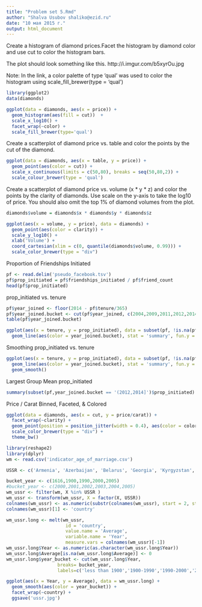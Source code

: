 ```yaml
---
title: "Problem set 5.Rmd"
author: "Shalva Usubov shaliko@ezid.ru"
date: "10 мая 2015 г."
output: html_document
---
```


Create a histogram of diamond prices.Facet the histogram by diamond color and use cut to color the histogram bars.

The plot should look something like this. http://i.imgur.com/b5xyrOu.jpg

Note: In the link, a color palette of type 'qual' was used to color the histogram using scale_fill_brewer(type = 'qual')

```r
library(ggplot2)
data(diamonds)

ggplot(data = diamonds, aes(x = price)) +
  geom_histogram(aes(fill = cut))  +
  scale_x_log10() +
  facet_wrap(~color) +
  scale_fill_brewer(type='qual')
```

Create a scatterplot of diamond price vs. table and color the points by the cut of the diamond.
```r
ggplot(data = diamonds, aes(x = table, y = price)) +
  geom_point(aes(color = cut)) +
  scale_x_continuous(limits = c(50,80), breaks = seq(50,80,2)) +
  scale_colour_brewer(type = 'qual')
```

Create a scatterplot of diamond price vs. volume (x * y * z) and color the points by the clarity of diamonds. Use scale on the y-axis to take the log10 of price. You should also omit the top 1% of diamond volumes from the plot.
```r
diamonds$volume = diamonds$x * diamonds$y * diamonds$z

ggplot(aes(x = volume, y = price), data = diamonds) +
  geom_point(aes(color = clarity)) +
  scale_y_log10() + 
  xlab('Volume') +
  coord_cartesian(xlim = c(0, quantile(diamonds$volume, 0.99))) +
  scale_color_brewer(type = "div")
```


Proportion of Friendships Initiated
```r
pf <- read.delim('pseudo_facebook.tsv')
pf$prop_initiated = pf$friendships_initiated / pf$friend_count
head(pf$prop_initiated)
```

prop_initiated vs. tenure
```r
pf$year_joined <- floor(2014 - pf$tenure/365)
pf$year_joined.bucket <- cut(pf$year_joined, c(2004,2009,2011,2012,2014))
table(pf$year_joined.bucket)

ggplot(aes(x = tenure, y = prop_initiated), data = subset(pf, !is.na(pf$year_joined))) + 
  geom_line(aes(color = year_joined.bucket), stat = 'summary', fun.y = median)
```

Smoothing prop_initiated vs. tenure
```r
ggplot(aes(x = tenure, y = prop_initiated), data = subset(pf, !is.na(pf$year_joined))) + 
  geom_line(aes(color = year_joined.bucket), stat = 'summary', fun.y = median) +
  geom_smooth()
```

Largest Group Mean prop_initiated
```r
summary(subset(pf,year_joined.bucket == '(2012,2014]')$prop_initiated)
```

Price / Carat Binned, Faceted, & Colored
```r
ggplot(data = diamonds, aes(x = cut, y = price/carat)) +
  facet_wrap(~clarity) +
  geom_point(position = position_jitter(width = 0.4), aes(color = color)) +
  scale_color_brewer(type = "div") +
  theme_bw()
```

```r
library(reshape2)
library(dplyr)
wm <- read.csv('indicator_age_of_marriage.csv')

USSR <- c('Armenia', 'Azerbaijan', 'Belarus', 'Georgia', 'Kyrgyzstan', 'Kazakhstan', 'Russia', 'Tajikistan', 'Ukraine', 'Uzbekistan')

bucket_year <- c(1616,1900,1990,2000,2005)
#bucket_year <- c(2000,2001,2002,2003,2004,2005)
wm_ussr <- filter(wm, X %in% USSR )
wm_ussr <- transform(wm_ussr, X = factor(X, USSR))
colnames(wm_ussr) <- as.numeric(substr(colnames(wm_ussr), start = 2, stop = 5))
colnames(wm_ussr)[1] <- 'country'

wm_ussr.long <- melt(wm_ussr,
                      id = 'country',
                      value.name = 'Average',
                      variable.name = 'Year',
                      measure.vars = colnames(wm_ussr)[-1])
wm_ussr.long$Year <- as.numeric(as.character(wm_ussr.long$Year))
wm_ussr.long$Average[is.na(wm_ussr.long$Average)] <- 0
wm_ussr.long$year_bucket <- cut(wm_ussr.long$Year,
                   breaks= bucket_year,
                   labels=c('less than 1900','1900-1990','1990-2000','2000-2005'))

ggplot(aes(x = Year, y = Average), data = wm_ussr.long) +
  geom_smooth(aes(color = year_bucket)) +
  facet_wrap(~country) +
  ggsave('ussr.jpg')
```
